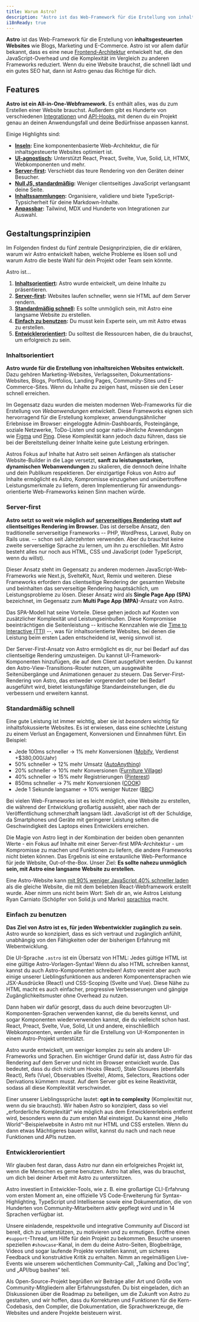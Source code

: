 ```yaml
---
title: Warum Astro?
description: "Astro ist das Web-Framework für die Erstellung von inhaltsorientierten Websites wie Blogs, Marketing und E-Commerce. Erfahre, warum Astro eine gute Wahl für deine nächste Website sein könnte."
i18nReady: true
---
```


**Astro** ist das Web-Framework für die Erstellung von **inhaltsgesteuerten Websites** wie Blogs, Marketing und E-Commerce. Astro ist vor allem dafür bekannt, dass es eine neue [Frontend-Architektur](/de/concepts/islands/) entwickelt hat, die den JavaScript-Overhead und die Komplexität im Vergleich zu anderen Frameworks reduziert. Wenn du eine Website brauchst, die schnell lädt und ein gutes SEO hat, dann ist Astro genau das Richtige für dich.

## Features

**Astro ist ein All-in-One-Webframework.** Es enthält alles, was du zum Erstellen einer Website brauchst. Außerdem gibt es Hunderte von verschiedenen [Integrationen](https://astro.build/integrations/) und [API-Hooks](/de/reference/integrations-reference/), mit denen du ein Projekt genau an deinen Anwendungsfall und deine Bedürfnisse anpassen kannst. 

Einige Highlights sind:

- **[Inseln](/de/concepts/islands/):** Eine komponentenbasierte Web-Architektur, die für inhaltsgesteuerte Websites optimiert ist.
- **[UI-agnostisch](/de/guides/framework-components/):** Unterstützt React, Preact, Svelte, Vue, Solid, Lit, HTMX, Webkomponenten und mehr.
- **[Server-first](/de/basics/rendering-modes/):** Verschiebt das teure Rendering von den Geräten deiner Besucher.
- **[Null JS, standardmäßig](/de/basics/astro-components/):** Weniger clientseitiges JavaScript verlangsamt deine Seite.
- **[Inhaltssammlungen](/de/guides/content-collections/):** Organisiere, validiere und biete TypeScript-Typsicherheit für deine Markdown-Inhalte.
- **[Anpassbar](/de/guides/integrations-guide/):** Tailwind, MDX und Hunderte von Integrationen zur Auswahl.


## Gestaltungsprinzipien

Im Folgenden findest du fünf zentrale Designprinzipien, die dir erklären, warum wir Astro entwickelt haben, welche Probleme es lösen soll und warum Astro die beste Wahl für dein Projekt oder Team sein könnte.

Astro ist...

1. **[Inhaltsorientiert](#inhaltsorientiert):** Astro wurde entwickelt, um deine Inhalte zu präsentieren.
2. **[Server-first](#server-first):** Websites laufen schneller, wenn sie HTML auf dem Server rendern.
3. **[Standardmäßig schnell](#standardmäßig-schnell):** Es sollte unmöglich sein, mit Astro eine langsame Website zu erstellen.
4. **[Einfach zu benutzen](#einfach-zu-benutzen):** Du musst kein Experte sein, um mit Astro etwas zu erstellen.
5. **[Entwicklerorientiert](#entwicklerorientiert):** Du solltest die Ressourcen haben, die du brauchst, um erfolgreich zu sein.

### Inhaltsorientiert

**Astro wurde für die Erstellung von inhaltsreichen Websites entwickelt.** Dazu gehören Marketing-Websites, Verlagsseiten, Dokumentations-Websites, Blogs, Portfolios, Landing Pages, Community-Sites und E-Commerce-Sites. Wenn du Inhalte zu zeigen hast, müssen sie den Leser schnell erreichen.

Im Gegensatz dazu wurden die meisten modernen Web-Frameworks für die Erstellung von *Webanwendungen* entwickelt. Diese Frameworks eignen sich hervorragend für die Erstellung komplexer, anwendungsähnlicher Erlebnisse im Browser: eingeloggte Admin-Dashboards, Posteingänge, soziale Netzwerke, ToDo-Listen und sogar nativ-ähnliche Anwendungen wie [Figma](https://figma.com/) und [Ping](https://ping.gg/). Diese Komplexität kann jedoch dazu führen, dass sie bei der Bereitstellung deiner Inhalte keine gute Leistung erbringen.

Astros Fokus auf Inhalte hat Astro seit seinen Anfängen als statischer Website-Builder in die Lage versetzt, **sanft zu leistungsstarken, dynamischen Webanwendungen** zu skalieren, die dennoch deine Inhalte und dein Publikum respektieren. Der einzigartige Fokus von Astro auf Inhalte ermöglicht es Astro, Kompromisse einzugehen und unübertroffene Leistungsmerkmale zu liefern, deren Implementierung für anwendungs&shy;orientierte Web-Frameworks keinen Sinn machen würde.

### Server-first

**Astro setzt so weit wie möglich auf [serverseitiges Rendering](/de/basics/rendering-modes/) statt auf clientseitiges Rendering im Browser.** Das ist derselbe Ansatz, den traditionelle serverseitige Frameworks -- PHP, WordPress, Laravel, Ruby on Rails usw. -- schon seit Jahrzehnten verwenden. Aber du brauchst keine zweite serverseitige Sprache zu lernen, um ihn zu erschließen. Mit Astro besteht alles nur noch aus HTML, CSS und JavaScript (oder TypeScript, wenn du willst).

Dieser Ansatz steht im Gegensatz zu anderen modernen JavaScript-Web-Frameworks wie Next.js, SvelteKit, Nuxt, Remix und weiteren. Diese Frameworks erfordern das clientseitige Rendering der gesamten Website und beinhalten das serverseitige Rendering hauptsächlich, um Leistungsprobleme zu lösen. Dieser Ansatz wird als **Single Page App (SPA)** bezeichnet, im Gegensatz zum **Multi Page App (MPA)**-Ansatz von Astro.

Das SPA-Modell hat seine Vorteile. Diese gehen jedoch auf Kosten von zusätzlicher Komplexität und Leistungseinbußen. Diese Kompromisse beeinträchtigen die Seitenleistung -- kritische Kennzahlen wie die [Time to Interactive (TTI)](https://web.dev/interactive/) --, was für inhaltsorientierte Websites, bei denen die Leistung beim ersten Laden entscheidend ist, wenig sinnvoll ist.

Der Server-First-Ansatz von Astro ermöglicht es dir, nur bei Bedarf auf das clientseitige Rendering umzusteigen. Du kannst UI-Framework-Komponenten hinzufügen, die auf dem Client ausgeführt werden. Du kannst den Astro-View-Transitions-Router nutzen, um ausgewählte Seitenübergänge und Animationen genauer zu steuern. Das Server-First-Rendering von Astro, das entweder vorgerendert oder bei Bedarf ausgeführt wird, bietet leistungsfähige Standard&shy;einstellungen, die du verbessern und erweitern kannst.

### Standardmäßig schnell

Eine gute Leistung ist immer wichtig, aber sie ist *besonders* wichtig für inhaltsfokussierte Websites. Es ist erwiesen, dass eine schlechte Leistung zu einem Verlust an Engagement, Konversionen und Einnahmen führt. Ein Beispiel:

- Jede 100ms schneller → 1% mehr Konversionen ([Mobify](https://web.dev/why-speed-matters/), Verdienst +$380,000/Jahr)
- 50% schneller → 12% mehr Umsatz ([AutoAnything](https://www.digitalcommerce360.com/2010/08/19/web-accelerator-revs-conversion-and-sales-autoanything/))
- 20% schneller → 10% mehr Konversionen ([Furniture Village](https://www.thinkwithgoogle.com/intl/en-gb/marketing-strategies/app-and-mobile/furniture-village-and-greenlight-slash-page-load-times-boosting-user-experience/))
- 40% schneller → 15% mehr Registrierungen ([Pinterest](https://medium.com/pinterest-engineering/driving-user-growth-with-performance-improvements-cfc50dafadd7))
- 850ms schneller → 7% mehr Konversionen ([COOK](https://web.dev/why-speed-matters/))
- Jede 1 Sekunde langsamer → 10% weniger Nutzer ([BBC](https://www.creativebloq.com/features/how-the-bbc-builds-websites-that-scale))

Bei vielen Web-Frameworks ist es leicht möglich, eine Website zu erstellen, die während der Entwicklung großartig aussieht, aber nach der Veröffentlichung schmerzhaft langsam lädt. JavaScript ist oft der Schuldige, da Smartphones und Geräte mit geringerer Leistung selten die Geschwindigkeit des Laptops eines Entwicklers erreichen.

Die Magie von Astro liegt in der Kombination der beiden oben genannten Werte - ein Fokus auf Inhalte mit einer Server-first MPA-Architektur - um Kompromisse zu machen und Funktionen zu liefern, die andere Frameworks nicht bieten können. Das Ergebnis ist eine erstaunliche Web-Performance für jede Website, Out-of-the-Box. Unser Ziel: **Es sollte nahezu unmöglich sein, mit Astro eine langsame Website zu erstellen.**

Eine Astro-Website kann [mit 90% weniger JavaScript 40% schneller laden](https://twitter.com/t3dotgg/status/1437195415439360003) als die gleiche Website, die mit dem beliebten React-Webframework erstellt wurde. Aber nimm uns nicht beim Wort: Sieh dir an, wie Astros Leistung Ryan Carniato (Schöpfer von Solid.js und Marko) [sprachlos](https://youtu.be/2ZEMb_H-LYE?t=8163) macht.


### Einfach zu benutzen

**Das Ziel von Astro ist es, für jeden Webentwickler zugänglich zu sein.** Astro wurde so konzipiert, dass es sich vertraut und zugänglich anfühlt, unabhängig von den Fähigkeiten oder der bisherigen Erfahrung mit Webentwicklung.

Die UI-Sprache `.astro` ist ein Übersatz von HTML: Jedes gültige HTML ist eine gültige Astro-Vorlagen-Syntax! Wenn du also HTML schreiben kannst, kannst du auch Astro-Komponenten schreiben! Astro vereint aber auch einige unserer Lieblingsfunktionen aus anderen Komponentensprachen wie JSX-Ausdrücke (React) und CSS-Scoping (Svelte und Vue). Diese Nähe zu HTML macht es auch einfacher, progressive Verbesserungen und gängige Zugänglichkeitsmuster ohne Overhead zu nutzen.

Dann haben wir dafür gesorgt, dass du auch deine bevorzugten UI-Komponenten-Sprachen verwenden kannst, die du bereits kennst, und sogar Komponenten wiederverwenden kannst, die du vielleicht schon hast. React, Preact, Svelte, Vue, Solid, Lit und andere, einschließlich Webkomponenten, werden alle für die Erstellung von UI-Komponenten in einem Astro-Projekt unterstützt.

Astro wurde entwickelt, um weniger komplex zu sein als andere UI-Frameworks und Sprachen. Ein wichtiger Grund dafür ist, dass Astro für das Rendering auf dem Server und nicht im Browser entwickelt wurde. Das bedeutet, dass du dich nicht um Hooks (React), Stale Closures (ebenfalls React), Refs (Vue), Observables (Svelte), Atoms, Selectors, Reactions oder Derivations kümmern musst. Auf dem Server gibt es keine Reaktivität, sodass all diese Komplexität verschwindet.

Einer unserer Lieblingssprüche lautet: **opt in to complexity** (Komplexität nur, wenn du sie brauchst). Wir haben Astro so konzipiert, dass so viel „erforderliche Komplexität“ wie möglich aus dem Entwicklererlebnis entfernt wird, besonders wenn du zum ersten Mal einsteigst. Du kannst eine „Hello World“-Beispielwebsite in Astro mit nur HTML und CSS erstellen. Wenn du dann etwas Mächtigeres bauen willst, kannst du nach und nach neue Funktionen und APIs nutzen.

### Entwicklerorientiert

Wir glauben fest daran, dass Astro nur dann ein erfolgreiches Projekt ist, wenn die Menschen es gerne benutzen. Astro hat alles, was du brauchst, um dich bei deiner Arbeit mit Astro zu unterstützen.

Astro investiert in Entwickler-Tools, wie z. B. eine großartige CLI-Erfahrung vom ersten Moment an, eine offizielle VS Code-Erweiterung für Syntax-Highlighting, TypeScript und Intellisense sowie eine Dokumentation, die von Hunderten von Community-Mitarbeitern aktiv gepflegt wird und in 14 Sprachen verfügbar ist.

Unsere einladende, respektvolle und integrative Community auf Discord ist bereit, dich zu unterstützen, zu motivieren und zu ermutigen. Eröffne einen `#support`-Thread, um Hilfe für dein Projekt zu bekommen. Besuche unseren speziellen `#showcase`-Kanal, in dem du deine Astro-Seiten, Blogbeiträge, Videos und sogar laufende Projekte vorstellen kannst, um sicheres Feedback und konstruktive Kritik zu erhalten. Nimm an regelmäßigen Live-Events wie unserem wöchentlichen Community-Call, „Talking and Doc'ing“, und „API/bug bashes“ teil.

Als Open-Source-Projekt begrüßen wir Beiträge aller Art und Größe von Community-Mitgliedern aller Erfahrungsstufen. Du bist eingeladen, dich an Diskussionen über die Roadmap zu beteiligen, um die Zukunft von Astro zu gestalten, und wir hoffen, dass du Korrekturen und Funktionen für die Kern-Codebasis, den Compiler, die Dokumentation, die Sprachwerkzeuge, die Websites und andere Projekte beisteuern wirst.

